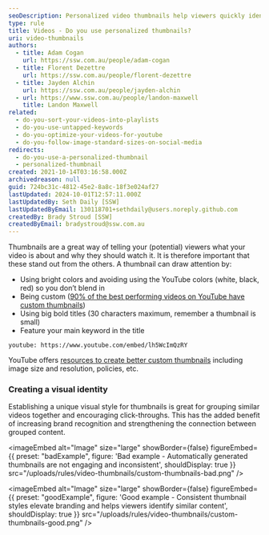 ```yaml
---
seoDescription: Personalized video thumbnails help viewers quickly identify and understand your content, boosting engagement and click-throughs.
type: rule
title: Videos - Do you use personalized thumbnails?
uri: video-thumbnails
authors:
  - title: Adam Cogan
    url: https://ssw.com.au/people/adam-cogan
  - title: Florent Dezettre
    url: https://ssw.com.au/people/florent-dezettre
  - title: Jayden Alchin
    url: https://ssw.com.au/people/jayden-alchin
  - url: https://www.ssw.com.au/people/landon-maxwell
    title: Landon Maxwell
related:
  - do-you-sort-your-videos-into-playlists
  - do-you-use-untapped-keywords
  - do-you-optimize-your-videos-for-youtube
  - do-you-follow-image-standard-sizes-on-social-media
redirects:
  - do-you-use-a-personalized-thumbnail
  - personalized-thumbnail
created: 2021-10-14T03:16:58.000Z
archivedreason: null
guid: 724bc31c-4812-45e2-8a8c-18f3e024af27
lastUpdated: 2024-10-01T12:57:11.000Z
lastUpdatedBy: Seth Daily [SSW]
lastUpdatedByEmail: 130118701+sethdaily@users.noreply.github.com
createdBy: Brady Stroud [SSW]
createdByEmail: bradystroud@ssw.com.au
---
```


Thumbnails are a great way of telling your (potential) viewers what your video is about and why they should watch it. It is therefore important that these stand out from the others.
A thumbnail can draw attention by:

* Using bright colors and avoiding using the YouTube colors (white, black, red) so you don’t blend in
* Being custom ([90% of the best performing videos on YouTube have custom thumbnails](https://backlinko.com/hub/youtube/thumbnail))
* Using big bold titles (30 characters maximum, remember a thumbnail is small)
* Feature your main keyword in the title

`youtube: https://www.youtube.com/embed/lh5WcImQzRY`

YouTube offers [resources to create better custom thumbnails](https://support.google.com/youtube/answer/72431?hl=en) including image size and resolution, policies, etc.

### Creating a visual identity

Establishing a unique visual style for thumbnails is great for grouping similar videos together and encouraging click-throughs. This has the added benefit of increasing brand recognition and strengthening the connection between grouped content.

<imageEmbed
  alt="Image"
  size="large"
  showBorder={false}
  figureEmbed={{
    preset: "badExample",
    figure: 'Bad example - Automatically generated thumbnails are not engaging and inconsistent',
    shouldDisplay: true
  }}
  src="/uploads/rules/video-thumbnails/custom-thumbnails-bad.png"
/>

<imageEmbed
  alt="Image"
  size="large"
  showBorder={false}
  figureEmbed={{
    preset: "goodExample",
    figure: 'Good example - Consistent thumbnail styles elevate branding and helps viewers identify similar content',
    shouldDisplay: true
  }}
  src="/uploads/rules/video-thumbnails/custom-thumbnails-good.png"
/>

